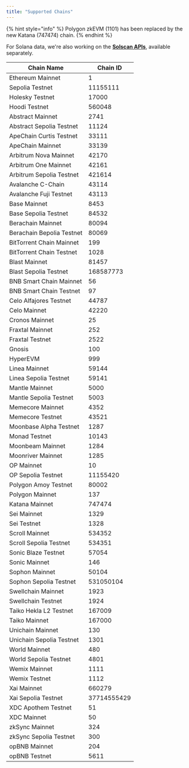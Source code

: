 ```yaml
---
title: "Supported Chains"
---
```


{% hint style="info" %}
Polygon zkEVM (1101) has been replaced by the new Katana (747474) chain.
{% endhint %}

For Solana data, we're also working on the [**Solscan APIs**](https://solscan.io/apis), available separately.

| Chain Name                | Chain ID    |
| ------------------------- | ----------- |
| Ethereum Mainnet          | 1           |
| Sepolia Testnet           | 11155111    |
| Holesky Testnet           | 17000       |
| Hoodi Testnet             | 560048      |
| Abstract Mainnet          | 2741        |
| Abstract Sepolia Testnet  | 11124       |
| ApeChain Curtis Testnet   | 33111       |
| ApeChain Mainnet          | 33139       |
| Arbitrum Nova Mainnet     | 42170       |
| Arbitrum One Mainnet      | 42161       |
| Arbitrum Sepolia Testnet  | 421614      |
| Avalanche C-Chain         | 43114       |
| Avalanche Fuji Testnet    | 43113       |
| Base Mainnet              | 8453        |
| Base Sepolia Testnet      | 84532       |
| Berachain Mainnet         | 80094       |
| Berachain Bepolia Testnet | 80069       |
| BitTorrent Chain Mainnet  | 199         |
| BitTorrent Chain Testnet  | 1028        |
| Blast Mainnet             | 81457       |
| Blast Sepolia Testnet     | 168587773   |
| BNB Smart Chain Mainnet   | 56          |
| BNB Smart Chain Testnet   | 97          |
| Celo Alfajores Testnet    | 44787       |
| Celo Mainnet              | 42220       |
| Cronos Mainnet            | 25          |
| Fraxtal Mainnet           | 252         |
| Fraxtal Testnet           | 2522        |
| Gnosis                    | 100         |
| HyperEVM                  | 999         |
| Linea Mainnet             | 59144       |
| Linea Sepolia Testnet     | 59141       |
| Mantle Mainnet            | 5000        |
| Mantle Sepolia Testnet    | 5003        |
| Memecore Mainnet          | 4352        |
| Memecore Testnet          | 43521       |
| Moonbase Alpha Testnet    | 1287        |
| Monad Testnet             | 10143       |
| Moonbeam Mainnet          | 1284        |
| Moonriver Mainnet         | 1285        |
| OP Mainnet                | 10          |
| OP Sepolia Testnet        | 11155420    |
| Polygon Amoy Testnet      | 80002       |
| Polygon Mainnet           | 137         |
| Katana Mainnet            | 747474      |
| Sei Mainnet               | 1329        |
| Sei Testnet               | 1328        |
| Scroll Mainnet            | 534352      |
| Scroll Sepolia Testnet    | 534351      |
| Sonic Blaze Testnet       | 57054       |
| Sonic Mainnet             | 146         |
| Sophon Mainnet            | 50104       |
| Sophon Sepolia Testnet    | 531050104   |
| Swellchain Mainnet        | 1923        |
| Swellchain Testnet        | 1924        |
| Taiko Hekla L2 Testnet    | 167009      |
| Taiko Mainnet             | 167000      |
| Unichain Mainnet          | 130         |
| Unichain Sepolia Testnet  | 1301        |
| World Mainnet             | 480         |
| World Sepolia Testnet     | 4801        |
| Wemix Mainnet             | 1111        |
| Wemix Testnet             | 1112        |
| Xai Mainnet               | 660279      |
| Xai Sepolia Testnet       | 37714555429 |
| XDC Apothem Testnet       | 51          |
| XDC Mainnet               | 50          |
| zkSync Mainnet            | 324         |
| zkSync Sepolia Testnet    | 300         |
| opBNB Mainnet             | 204         |
| opBNB Testnet             | 5611        |
